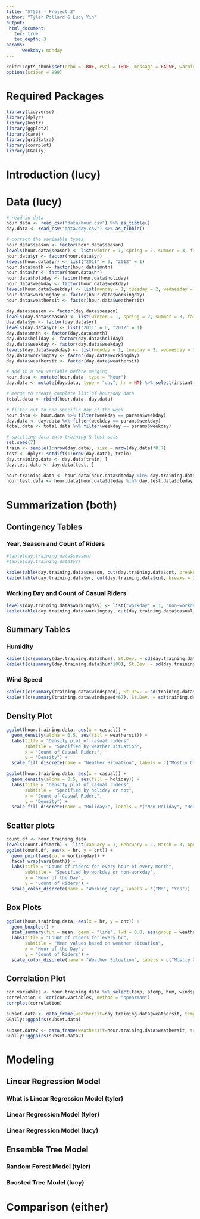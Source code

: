 ```yaml
---
title: "ST558 - Project 2"
author: "Tyler Pollard & Lucy Yin"
output: 
 html_document:
   toc: true
   toc_depth: 3
params: 
      weekday: monday
---
```


```r
knitr::opts_chunk$set(echo = TRUE, eval = TRUE, message = FALSE, warning = FALSE)
options(scipen = 999)
```
# Required Packages
```r
library(tidyverse)
library(dplyr)
library(knitr)
library(ggplot2)
library(caret)
library(gridExtra)
library(corrplot)
library(GGally)
```

# Introduction (lucy)
  
# Data (lucy)
```r
# read in data
hour.data <- read_csv("data/hour.csv") %>% as_tibble()
day.data <- read_csv("data/day.csv") %>% as_tibble()
```

```r
# correct the variaable types
hour.data$season <- factor(hour.data$season)
levels(hour.data$season) <- list(winter = 1, spring = 2, summer = 3, fall = 4)
hour.data$yr <- factor(hour.data$yr)
levels(hour.data$yr) <- list("2011" = 0, "2012" = 1)
hour.data$mnth <- factor(hour.data$mnth)
hour.data$hr <- factor(hour.data$hr)
hour.data$holiday <- factor(hour.data$holiday)
hour.data$weekday <- factor(hour.data$weekday)
levels(hour.data$weekday) <- list(monday = 1, tuesday = 2, wednesday = 3, thursday = 4, friday = 5, saturday = 6, sunday = 0)
hour.data$workingday <- factor(hour.data$workingday)
hour.data$weathersit <- factor(hour.data$weathersit)

day.data$season <- factor(day.data$season)
levels(day.data$season) <- list(winter = 1, spring = 2, summer = 3, fall = 4)
day.data$yr <- factor(day.data$yr)
levels(day.data$yr) <- list("2011" = 0, "2012" = 1)
day.data$mnth <- factor(day.data$mnth)
day.data$holiday <- factor(day.data$holiday)
day.data$weekday <- factor(day.data$weekday)
levels(day.data$weekday) <- list(monday = 1, tuesday = 2, wednesday = 3, thursday = 4, friday = 5, saturday = 6, sunday = 0)
day.data$workingday <- factor(day.data$workingday)
day.data$weathersit <- factor(day.data$weathersit)
```

```r
# add in a new variable before merging
hour.data <- mutate(hour.data, type = "hour")
day.data <- mutate(day.data, type = "day", hr = NA) %>% select(instant, dteday, season, yr, mnth, hr, everything())

# merge to create complete list of hour/day data
total.data <- rbind(hour.data, day.data)
```

```r
# filter out to one specific day of the week
hour.data <- hour.data %>% filter(weekday == params$weekday)
day.data <- day.data %>% filter(weekday == params$weekday)
total.data <- total.data %>% filter(weekday == params$weekday)
```

```r
# splitting data into training & test sets
set.seed(7)
train <- sample(1:nrow(day.data), size = nrow(day.data)*0.7)
test <- dplyr::setdiff(1:nrow(day.data), train)
day.training.data <- day.data[train, ]
day.test.data <- day.data[test, ]

hour.training.data <- hour.data[hour.data$dteday %in% day.training.data$dteday,]
hour.test.data <- hour.data[hour.data$dteday %in% day.test.data$dteday,]
```

# Summarization (both)
## Contingency Tables
### Year, Season and Count of Riders
```r

#table(day.training.data$season)
#table(day.training.data$yr)

kable(table(day.training.data$season, cut(day.training.data$cnt, breaks = 2)), caption = "Occurrences of # Range of Riders of a given Season")
kable(table(day.training.data$yr, cut(day.training.data$cnt, breaks = 2)), caption = "Occurrences of # Range of Riders of a given Year")
```
### Working Day and Count of Casual Riders
```r
levels(day.training.data$workingday) <- list("workday" = 1, "non-workday" = 0)
kable(table(day.training.data$workingday, cut(day.training.data$casual, breaks = 2)), caption = "Occurrences of # Range of Casual Riders of Workday vs. non-Workday")
```

## Summary Tables
### Humidity
```r
kable(t(c(summary(day.training.data$hum), St.Dev. = sd(day.training.data$hum))), digits = 2, caption = "Normalized Humidity")
kable(t(c(summary(day.training.data$hum*100), St.Dev. = sd(day.training.data$hum*100))), digits = 2, caption = "Raw Humidity")  
```
### Wind Speed
```r
kable(t(c(summary(training.data$windspeed), St.Dev. = sd(training.data$windspeed))), digits = 2, caption = "Normalized Wind Speed")
kable(t(c(summary(training.data$windspeed*67), St.Dev. = sd(training.data$windspeed*67))), digits = 2, caption = "Raw Wind Speed ")
```

## Density Plot
```r
ggplot(hour.training.data, aes(x = casual)) + 
  geom_density(alpha = 0.5, aes(fill = weathersit)) + 
  labs(title = "Density plot of casual riders",
       subtitle = "Specified by weather situation",
       x = "Count of Casual Riders",
       y = "Density") + 
  scale_fill_discrete(name = "Weather Situation", labels = c("Mostly Clear", "Mist", "Light Precip.", "Heavy Precip."))  
```

```r
ggplot(hour.training.data, aes(x = casual)) + 
  geom_density(alpha = 0.5, aes(fill = holiday)) +
  labs(title = "Density plot of casual riders",
       subtitle = "Specified by holiday or not",
       x = "Count of Casual Riders",
       y = "Density") +
  scale_fill_discrete(name = "Holiday?", labels = c("Non-Holiday", "Holiday"))    
```


## Scatter plots
```r
count.df <- hour.training.data
levels(count.df$mnth) <- list(January = 1, February = 2, March = 3, April = 4, May = 5, June = 6, July = 7, August = 8, September = 9, October = 10, November = 11, December = 12)
ggplot(count.df, aes(x = hr, y = cnt)) +
  geom_point(aes(col = workingday)) +
  facet_wrap(vars(mnth)) + 
  labs(title = "Count of riders for every hour of every month",
       subtitle = "Specified by workday or non-workday",
       x = "Hour of the Day",
       y = "Count of Riders") + 
  scale_color_discrete(name = "Working Day", labels = c("No", "Yes"))
```
## Box Plots
```r
ggplot(hour.training.data, aes(x = hr, y = cnt)) + 
  geom_boxplot() + 
  stat_summary(fun = mean, geom = "line", lwd = 0.8, aes(group = weathersit, col = weathersit)) + 
  labs(title = "Count of riders for every hr",
       subtitle = "Mean values based on weather situation",
       x = "Hour of the Day",
       y = "Count of Riders") + 
  scale_color_discrete(name = "Weather Situation", labels = c("Mostly Clear", "Mist", "Light Precip.", "Heavy Precip."))
```
## Correlation Plot 
```r
cor.variables <- hour.training.data %>% select(temp, atemp, hum, windspeed)
correlation <- cor(cor.variables, method = "spearman")
corrplot(correlation)
```
```r
subset.data <- data_frame(weathersit=day.training.data$weathersit, temp=day.training.data$temp, atemp=day.training.data$atemp,humidity=day.training.data$hum, windspeed=day.training.data$windspeed, casual=day.training.data$casual, registered=day.training.data$registered, total=day.training.data$cnt)
GGally::ggpairs(subset.data)
```
```r
subset.data2 <- data_frame(weathersit=hour.training.data$weathersit, temp=hour.training.data$temp, atemp=hour.training.data$atemp,humidity=hour.training.data$hum, windspeed=hour.training.data$windspeed, casual=hour.training.data$casual, registered=hour.training.data$registered, total=hour.training.data$cnt)
GGally::ggpairs(subset.data2)
```


# Modeling
## Linear Regression Model
### What is Linear Regression Model (tyler)
  
### Linear Regression Model (tyler)

### Linear Regression Model (lucy)
  
  
## Ensemble Tree Model
### Random Forest Model (tyler)

### Boosted Tree Model (lucy)
  
  
  
# Comparison (either)

